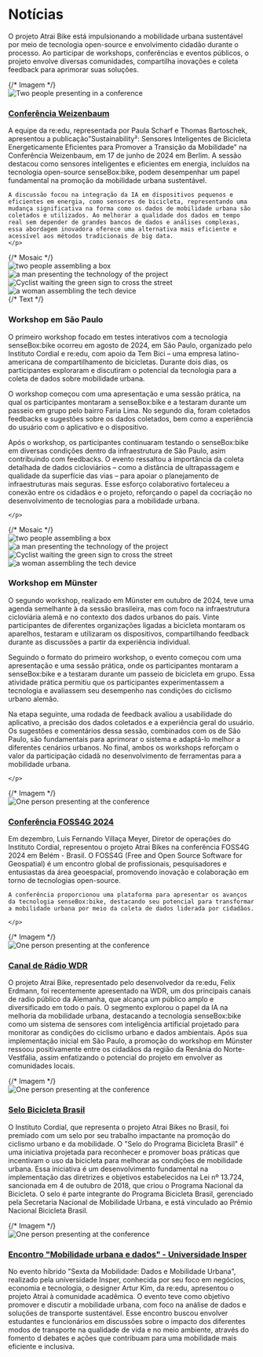 # Notícias

O projeto Atrai Bike está impulsionando a mobilidade urbana sustentável por meio de tecnologia open-source e envolvimento cidadão durante o processo. Ao participar de workshops, conferências e eventos públicos, o projeto envolve diversas comunidades, compartilha inovações e coleta feedback para aprimorar suas soluções.

<div className="flex items-start flex-col md:flex-row mt-8">
  {/* Imagem */}
  <div className="w-full md:w-[40%] md:pr-4 flex justify-start">
    <img 
      src="https://cloud.reedu.de/s/3c6p2gdPMp8DATd/download" 
      alt="Two people presenting in a conference" 
      className="w-full object-cover"
    />
  </div>
   <div className="flex-1">
    <h3 className="text-lg font-bold">
      <a 
        href="https://www.weizenbaum-conference.de/17-06-2024/" 
        target="_blank" 
        rel="noopener noreferrer" 
        className="text-white-500 underline"
      >
        Conferência Weizenbaum
      </a>
    </h3>
    <p>
    A equipe da re:edu, representada por Paula Scharf e Thomas Bartoschek, apresentou a publicação"Sustainability²: Sensores Inteligentes de Bicicleta Energeticamente Eficientes para Promover a Transição da Mobilidade" na Conferência Weizenbaum, em 17 de junho de 2024 em Berlim. A sessão destacou como sensores inteligentes e eficientes em energia, incluídos na tecnologia open-source senseBox:bike, podem desempenhar um papel fundamental na promoção da mobilidade urbana sustentável.
    
    A discussão focou na integração da IA em dispositivos pequenos e eficientes em energia, como sensores de bicicleta, representando uma mudança significativa na forma como os dados de mobilidade urbana são coletados e utilizados. Ao melhorar a qualidade dos dados em tempo real sem depender de grandes bancos de dados e análises complexas, essa abordagem inovadora oferece uma alternativa mais eficiente e acessível aos métodos tradicionais de big data.
    </p>
  </div>
</div>


<div className="flex items-start flex-col md:flex-row mt-8">
  {/* Mosaic */}
  <div className="w-full md:w-[40%] md:pr-4 grid grid-cols-2 gap-2">
    <img 
      src="https://cloud.reedu.de/s/NArkGGzG626piBq/download" 
      alt="two people assembling a box" 
      className="w-full h-auto object-cover"
    />
    <img 
      src="https://cloud.reedu.de/s/yPrjiroxf5TdSQr/download" 
      alt="a man presenting the technology of the project" 
      className="w-full h-auto object-cover"
    />
    <img 
      src="https://cloud.reedu.de/s/AP3wNmjYKdBmsz8/download" 
      alt="Cyclist waiting the green sign to cross the street" 
      className="w-full h-auto object-cover"
    />
    <img 
      src="https://cloud.reedu.de/s/Nn2CQNYR47CLjQX/download" 
      alt="a woman assembling the tech device" 
      className="w-full h-auto object-cover"
    />
  </div>
  {/* Text */}
  <div className="flex-1">
    <h3 className="text-lg font-bold">
      <a>
       Workshop em São Paulo 
      </a>
    </h3>
    <p>
   O primeiro workshop focado em testes interativos com a tecnologia senseBox:bike ocorreu em agosto de 2024, em São Paulo, organizado pelo Instituto Cordial e re:edu, com apoio da Tem Bici – uma empresa latino-americana de compartilhamento de bicicletas. Durante dois dias, os participantes exploraram e discutiram o potencial da tecnologia para a coleta de dados sobre mobilidade urbana.

   O workshop começou com uma apresentação e uma sessão prática, na qual os participantes montaram a senseBox:bike e a testaram durante um passeio em grupo pelo bairro Faria Lima. No segundo dia, foram coletados feedbacks e sugestões sobre os dados coletados, bem como a experiência do usuário com o aplicativo e o dispositivo.
   
   Após o workshop, os participantes continuaram testando o senseBox:bike em diversas condições dentro da infraestrutura de São Paulo, asim contribuindo com feedbacks. O evento ressaltou a importância da coleta detalhada de dados cicloviários – como a distância de ultrapassagem e qualidade da superfície das vias – para apoiar o planejamento de infraestruturas mais seguras. Esse esforço colaborativo fortaleceu a conexão entre os cidadãos e o projeto, reforçando o papel da cocriação no desenvolvimento de tecnologias para a mobilidade urbana.

    </p>
  </div>
</div>


<div className="flex items-start flex-col md:flex-row mt-8">
  {/* Mosaic */}
   <div className="w-full md:w-[40%] md:pr-4 grid grid-cols-2 gap-2">
     <img 
      src="https://cloud.reedu.de/s/XdcyweyX4d5zYDK/download" 
      alt="two people assembling a box" 
      className="w-full h-auto object-cover"
    />
    <img 
      src="https://cloud.reedu.de/s/nSb3YkgPPGZw6em/download" 
      alt="a man presenting the technology of the project" 
      className="w-full h-auto object-cover"
    />
    <img 
      src="https://cloud.reedu.de/s/7CSP5FJRkbFaD9P/download" 
      alt="Cyclist waiting the green sign to cross the street" 
      className="w-full h-auto object-cover"
    />
    <img 
      src="https://cloud.reedu.de/s/58GAJgJdzwiswEg/download" 
      alt="a woman assembling the tech device" 
      className="w-full h-auto object-cover"
    />
  </div>
   <div className="flex-1">
    <h3 className="text-lg font-bold">
      <a>
        Workshop em Münster 
      </a>
    </h3>
    <p>
O segundo workshop, realizado em Münster em outubro de 2024, teve uma agenda semelhante à da sessão brasileira, mas com foco na infraestrutura cicloviária alemã e no contexto dos dados urbanos do país. Vinte participantes de diferentes organizações ligadas a bicicleta montaram os aparelhos, testaram e utilizaram os dispositivos, compartilhando feedback durante as discussões a partir da experiência individual. 

Seguindo o formato do primeiro workshop, o evento começou com uma apresentação e uma sessão prática, onde os participantes montaram a senseBox:bike e a testaram durante um passeio de bicicleta em grupo. Essa atividade prática permitiu que os participantes experimentassem a tecnologia e avaliassem seu desempenho nas condições do ciclismo urbano alemão.

Na etapa seguinte, uma rodada de feedback avaliou a usabilidade do aplicativo, a precisão dos dados coletados e a experiência geral do usuário. Os sugestões e comentários dessa sessão, combinados com os de São Paulo, são fundamentais para aprimorar o sistema e adaptá-lo melhor a diferentes cenários urbanos. No final, ambos os workshops reforçam o valor da participação cidadã no desenvolvimento de ferramentas para a mobilidade urbana.

    </p>
  </div>
</div>

<div className="flex items-start flex-col md:flex-row mt-8">
  {/* Imagem */}
  <div className="w-full md:w-[40%] md:pr-4 flex justify-start">
    <img 
      src="https://cloud.reedu.de/s/g5SXMXCBXHggbKp/download" 
      alt="One person presenting at the conference" 
      className="w-full object-cover"
    />
  </div>
   <div className="flex-1">
    <h3 className="text-lg font-bold">
      <a 
        href="https://talks.osgeo.org/foss4g-2024-academic-track/talk/XMAGHX/" 
        target="_blank" 
        rel="noopener noreferrer" 
        className="text-white-500 underline"
      >
        Conferência FOSS4G 2024
      </a>
    </h3>
    <p>
    Em dezembro, Luis Fernando Villaça Meyer, Diretor de operações do Instituto Cordial, representou o projeto Atrai Bikes na conferência FOSS4G 2024 em Belém - Brasil. O FOSS4G (Free and Open Source Software for Geospatial) é um encontro global de profissionais, pesquisadores e entusiastas da área geoespacial, promovendo inovação e colaboração em torno de tecnologias open-source.
    
    A conferência proporcionou uma plataforma para apresentar os avanços da tecnologia senseBox:bike, destacando seu potencial para transformar a mobilidade urbana por meio da coleta de dados liderada por cidadãos.

    </p>
  </div>
</div>

<div className="flex items-start flex-col md:flex-row mt-8">
  {/* Imagem */}
  <div className="w-full md:w-[40%] md:pr-4 flex justify-start">
    <img 
      src="https://cloud.reedu.de/s/AFg57pi5j5sEpGp/download" 
      alt="One person presenting at the conference" 
      className="w-full object-cover"
    />
  </div>
   <div className="flex-1">
    <h3 className="text-lg font-bold">
      <a 
        href="https://www1.wdr.de/nachrichten/westfalen-lippe/ki-fahrraddaten-muenster-100.html" 
        target="_blank" 
        rel="noopener noreferrer" 
        className="text-white-500 underline"
      >
        Canal de Rádio WDR 
      </a>
    </h3>
    <p>
    O projeto Atrai Bike, representado pelo desenvolvedor da re:edu, Felix Erdmann, foi recentemente apresentado na WDR, um dos principais canais de radio público da Alemanha, que alcança um público amplo e diversificado em todo o país. O segmento explorou o papel da IA na melhoria da mobilidade urbana, destacando a tecnologia senseBox:bike como um sistema de sensores com inteligência artificial projetado para monitorar as condições do ciclismo urbano e dados ambientais. Após sua implementação inicial em São Paulo, a promoção do workshop em Münster ressoou positivamente entre os cidadãos da região da Renânia do Norte-Vestfália, assim enfatizando o potencial do projeto em envolver as comunidades locais.
   </p>  
  </div>
</div>

<div className="flex items-start flex-col md:flex-row mt-8">
  {/* Imagem */}
  <div className="w-full md:w-[40%] md:pr-4 flex justify-start">
    <img 
      src="https://cloud.reedu.de/s/WiqaqwtcMy7KbsS/download" 
      alt="One person presenting at the conference" 
      className="w-full object-cover"
    />
  </div>
   <div className="flex-1">
    <h3 className="text-lg font-bold">
      <a 
        href="https://www.gov.br/cidades/pt-br/acesso-a-informacao/acoes-e-programas/mobilidade-urbana/programa-bicicleta-brasil/habilitadas/atrai-bikes-mais-dados-para-melhores-infraestruturas-cicloviarias" 
        target="_blank" 
        rel="noopener noreferrer" 
        className="text-white-500 underline"
      >
        Selo Bicicleta Brasil
      </a>
    </h3>
    <p>
    O Instituto Cordial, que representa o projeto Atrai Bikes no Brasil, foi premiado com um selo por seu trabalho impactante na promoção do ciclismo urbano e da mobilidade. O "Selo do Programa Bicicleta Brasil" é uma iniciativa projetada para reconhecer e promover boas práticas que incentivam o uso da bicicleta para melhorar as condições de mobilidade urbana. Essa iniciativa é um desenvolvimento fundamental na implementação das diretrizes e objetivos estabelecidos na Lei nº 13.724, sancionada em 4 de outubro de 2018, que criou o Programa Nacional da Bicicleta. O selo é parte integrante do Programa Bicicleta Brasil, gerenciado pela Secretaria Nacional de Mobilidade Urbana, e está vinculado ao Prêmio Nacional Bicicleta Brasil.
    </p>
  </div>
</div>

<div className="flex items-start flex-col md:flex-row mt-8">
  {/* Imagem */}
  <div className="w-full md:w-[40%] md:pr-4 flex justify-start">
    <img 
      src="https://cloud.reedu.de/s/e69Wd4qCjb8kJGC/download" 
      alt="One person presenting at the conference" 
      className="w-full object-cover"
    />
  </div>
   <div className="flex-1">
    <h3 className="text-lg font-bold">
      <a 
        href="https://www.insper.edu.br/pt/eventos/2024/10/sexta-da-mobilidade-dados-e-mobilidade-urbana"
        target="_blank" 
        rel="noopener noreferrer" 
        className="text-white-500 underline"
      >
       Encontro "Mobilidade urbana e dados" - Universidade Insper
      </a>
    </h3>
    <p>
    No evento híbrido "Sexta da Mobilidade: Dados e Mobilidade Urbana", realizado pela universidade Insper, conhecida por seu foco em negócios, economia e tecnologia, o designer Artur Kim, da re:edu, apresentou o projeto Atrai à comunidade acadêmica. O evento teve como objetivo promover e discutir a mobilidade urbana, com foco na análise de dados e soluções de transporte sustentável. Esse encontro buscou envolver estudantes e funcionários em discussões sobre o impacto dos diferentes modos de transporte na qualidade de vida e no meio ambiente, através do fomento d debates e ações que contribuam para uma mobilidade mais eficiente e inclusiva.
    </p>
  </div>
</div>